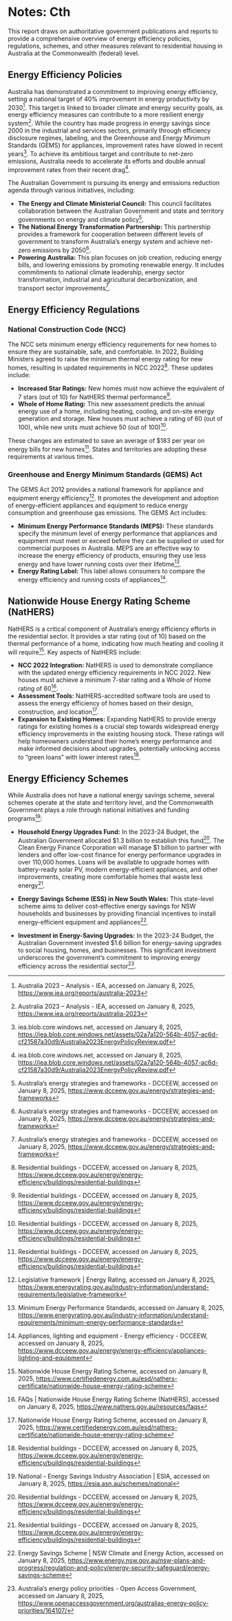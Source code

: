 # Notes: Cth

This report draws on authoritative government publications and reports to provide a comprehensive overview of energy efficiency policies, regulations, schemes, and other measures relevant to residential housing in Australia at the Commonwealth (federal) level.

## **Energy Efficiency Policies**

Australia has demonstrated a commitment to improving energy efficiency, setting a national target of 40% improvement in energy productivity by 2030[^notes-cth-1]. This target is linked to broader climate and energy security goals, as energy efficiency measures can contribute to a more resilient energy system[^notes-cth-2]. While the country has made progress in energy savings since 2000 in the industrial and services sectors, primarily through efficiency disclosure regimes, labeling, and the Greenhouse and Energy Minimum Standards (GEMS) for appliances, improvement rates have slowed in recent years[^notes-cth-3]. To achieve its ambitious target and contribute to net-zero emissions, Australia needs to accelerate its efforts and double annual improvement rates from their recent drag[^notes-cth-4].

[^notes-cth-1]: Australia 2023 – Analysis - IEA, accessed on January 8, 2025, <https://www.iea.org/reports/australia-2023>

[^notes-cth-2]: Australia 2023 – Analysis - IEA, accessed on January 8, 2025, <https://www.iea.org/reports/australia-2023>

[^notes-cth-3]: iea.blob.core.windows.net, accessed on January 8, 2025, <https://iea.blob.core.windows.net/assets/02a7a120-564b-4057-ac6d-cf21587a30d9/Australia2023EnergyPolicyReview.pdf>

[^notes-cth-4]: iea.blob.core.windows.net, accessed on January 8, 2025, <https://iea.blob.core.windows.net/assets/02a7a120-564b-4057-ac6d-cf21587a30d9/Australia2023EnergyPolicyReview.pdf>

The Australian Government is pursuing its energy and emissions reduction agenda through various initiatives, including:

-   **The Energy and Climate Ministerial Council:** This council facilitates collaboration between the Australian Government and state and territory governments on energy and climate policy[^notes-cth-5].
-   **The National Energy Transformation Partnership:** This partnership provides a framework for cooperation between different levels of government to transform Australia's energy system and achieve net-zero emissions by 2050[^notes-cth-6].
-   **Powering Australia:** This plan focuses on job creation, reducing energy bills, and lowering emissions by promoting renewable energy. It includes commitments to national climate leadership, energy sector transformation, industrial and agricultural decarbonization, and transport sector improvements[^notes-cth-7].

[^notes-cth-5]: Australia's energy strategies and frameworks - DCCEEW, accessed on January 8, 2025, <https://www.dcceew.gov.au/energy/strategies-and-frameworks>

[^notes-cth-6]: Australia's energy strategies and frameworks - DCCEEW, accessed on January 8, 2025, <https://www.dcceew.gov.au/energy/strategies-and-frameworks>

[^notes-cth-7]: Australia's energy strategies and frameworks - DCCEEW, accessed on January 8, 2025, <https://www.dcceew.gov.au/energy/strategies-and-frameworks>

## **Energy Efficiency Regulations**

### **National Construction Code (NCC)**

The NCC sets minimum energy efficiency requirements for new homes to ensure they are sustainable, safe, and comfortable. In 2022, Building Ministers agreed to raise the minimum thermal energy rating for new homes, resulting in updated requirements in NCC 2022[^notes-cth-8]. These updates include:

[^notes-cth-8]: Residential buildings - DCCEEW, accessed on January 8, 2025, <https://www.dcceew.gov.au/energy/energy-efficiency/buildings/residential-buildings>

-   **Increased Star Ratings:** New homes must now achieve the equivalent of 7 stars (out of 10) for NatHERS thermal performance[^notes-cth-9].
-   **Whole of Home Rating:** This new assessment predicts the annual energy use of a home, including heating, cooling, and on-site energy generation and storage. New houses must achieve a rating of 60 (out of 100), while new units must achieve 50 (out of 100)[^notes-cth-10].

[^notes-cth-9]: Residential buildings - DCCEEW, accessed on January 8, 2025, <https://www.dcceew.gov.au/energy/energy-efficiency/buildings/residential-buildings>

[^notes-cth-10]: Residential buildings - DCCEEW, accessed on January 8, 2025, <https://www.dcceew.gov.au/energy/energy-efficiency/buildings/residential-buildings>

These changes are estimated to save an average of \$183 per year on energy bills for new homes[^notes-cth-11]. States and territories are adopting these requirements at various times.

[^notes-cth-11]: Residential buildings - DCCEEW, accessed on January 8, 2025, <https://www.dcceew.gov.au/energy/energy-efficiency/buildings/residential-buildings>

### **Greenhouse and Energy Minimum Standards (GEMS) Act**

The GEMS Act 2012 provides a national framework for appliance and equipment energy efficiency[^notes-cth-12]. It promotes the development and adoption of energy-efficient appliances and equipment to reduce energy consumption and greenhouse gas emissions. The GEMS Act includes:

[^notes-cth-12]: Legislative framework \| Energy Rating, accessed on January 8, 2025, <https://www.energyrating.gov.au/industry-information/understand-requirements/legislative-framework>

-   **Minimum Energy Performance Standards (MEPS):** These standards specify the minimum level of energy performance that appliances and equipment must meet or exceed before they can be supplied or used for commercial purposes in Australia. MEPS are an effective way to increase the energy efficiency of products, ensuring they use less energy and have lower running costs over their lifetime[^notes-cth-13].
-   **Energy Rating Label:** This label allows consumers to compare the energy efficiency and running costs of appliances[^notes-cth-14].

[^notes-cth-13]: Minimum Energy Performance Standards, accessed on January 8, 2025, <https://www.energyrating.gov.au/industry-information/understand-requirements/minimum-energy-performance-standards>

[^notes-cth-14]: Appliances, lighting and equipment - Energy efficiency - DCCEEW, accessed on January 8, 2025, <https://www.dcceew.gov.au/energy/energy-efficiency/appliances-lighting-and-equipment>

## **Nationwide House Energy Rating Scheme (NatHERS)**

NatHERS is a critical component of Australia's energy efficiency efforts in the residential sector. It provides a star rating (out of 10) based on the thermal performance of a home, indicating how much heating and cooling it will require[^notes-cth-15]. Key aspects of NatHERS include:

[^notes-cth-15]: Nationwide House Energy Rating Scheme, accessed on January 8, 2025, <https://www.certifiedenergy.com.au/esd/nathers-certificate/nationwide-house-energy-rating-scheme>

-   **NCC 2022 Integration:** NatHERS is used to demonstrate compliance with the updated energy efficiency requirements in NCC 2022. New houses must achieve a minimum 7-star rating and a Whole of Home rating of 60[^notes-cth-16].
-   **Assessment Tools:** NatHERS-accredited software tools are used to assess the energy efficiency of homes based on their design, construction, and location[^notes-cth-17].
-   **Expansion to Existing Homes:** Expanding NatHERS to provide energy ratings for existing homes is a crucial step towards widespread energy efficiency improvements in the existing housing stock. These ratings will help homeowners understand their home's energy performance and make informed decisions about upgrades, potentially unlocking access to "green loans" with lower interest rates[^notes-cth-18].

[^notes-cth-16]: FAQs \| Nationwide House Energy Rating Scheme (NatHERS), accessed on January 8, 2025, <https://www.nathers.gov.au/resources/faqs>

[^notes-cth-17]: Nationwide House Energy Rating Scheme, accessed on January 8, 2025, <https://www.certifiedenergy.com.au/esd/nathers-certificate/nationwide-house-energy-rating-scheme>

[^notes-cth-18]: Residential buildings - DCCEEW, accessed on January 8, 2025, <https://www.dcceew.gov.au/energy/energy-efficiency/buildings/residential-buildings>

## **Energy Efficiency Schemes**

While Australia does not have a national energy savings scheme, several schemes operate at the state and territory level, and the Commonwealth Government plays a role through national initiatives and funding programs[^notes-cth-19]:

[^notes-cth-19]: National - Energy Savings Industry Association \| ESIA, accessed on January 8, 2025, <https://esia.asn.au/schemes/national>

-   **Household Energy Upgrades Fund:** In the 2023-24 Budget, the Australian Government allocated \$1.3 billion to establish this fund[^notes-cth-20]. The Clean Energy Finance Corporation will manage \$1 billion to partner with lenders and offer low-cost finance for energy performance upgrades in over 110,000 homes. Loans will be available to upgrade homes with battery-ready solar PV, modern energy-efficient appliances, and other improvements, creating more comfortable homes that waste less energy[^notes-cth-21].

-   **Energy Savings Scheme (ESS) in New South Wales:** This state-level scheme aims to deliver cost-effective energy savings for NSW households and businesses by providing financial incentives to install energy-efficient equipment and appliances[^notes-cth-22].

-   **Investment in Energy-Saving Upgrades:** In the 2023-24 Budget, the Australian Government invested \$1.6 billion for energy-saving upgrades to social housing, homes, and businesses. This significant investment underscores the government's commitment to improving energy efficiency across the residential sector[^notes-cth-23].

[^notes-cth-20]: Residential buildings - DCCEEW, accessed on January 8, 2025, <https://www.dcceew.gov.au/energy/energy-efficiency/buildings/residential-buildings>

[^notes-cth-21]: Residential buildings - DCCEEW, accessed on January 8, 2025, <https://www.dcceew.gov.au/energy/energy-efficiency/buildings/residential-buildings>

[^notes-cth-22]: Energy Savings Scheme \| NSW Climate and Energy Action, accessed on January 8, 2025, <https://www.energy.nsw.gov.au/nsw-plans-and-progress/regulation-and-policy/energy-security-safeguard/energy-savings-scheme>

[^notes-cth-23]: Australia's energy policy priorities - Open Access Government, accessed on January 8, 2025, <https://www.openaccessgovernment.org/australias-energy-policy-priorities/164107/>
